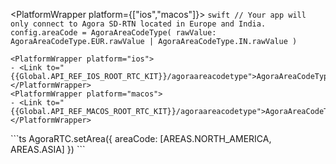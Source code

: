 <PlatformWrapper platform={["ios","macos"]}>
    ```swift
    // Your app will only connect to Agora SD-RTN located in Europe and India.
    config.areaCode = AgoraAreaCodeType(
        rawValue: AgoraAreaCodeType.EUR.rawValue | AgoraAreaCodeType.IN.rawValue
    )
    ```

    <PlatformWrapper platform="ios">
    - <Link to="{{Global.API_REF_IOS_ROOT_RTC_KIT}}/agoraareacodetype">AgoraAreaCodeType</Link>
    </PlatformWrapper>
    <PlatformWrapper platform="macos">
    - <Link to="{{Global.API_REF_MACOS_ROOT_RTC_KIT}}/agoraareacodetype">AgoraAreaCodeType</Link>
    </PlatformWrapper>
</PlatformWrapper>
<PlatformWrapper platform="react-js">
    ```ts
    AgoraRTC.setArea({
        areaCode: [AREAS.NORTH_AMERICA, AREAS.ASIA]
    })
    ```
</PlatformWrapper>